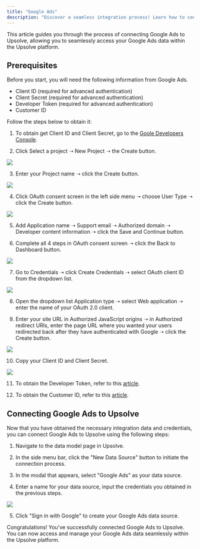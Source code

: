 ```yaml
---
title: "Google Ads"
description: "Discover a seamless integration process! Learn how to connect Google Ads to Upsolve effortlessly for streamlined transactions."
---
```


This article guides you through the process of connecting Google Ads to Upsolve, allowing you to seamlessly access your Google Ads data within the Upsolve platform.

## Prerequisites

Before you start, you will need the following information from Google Ads.

- Client ID (required for advanced authentication)
- Client Secret (required for advanced authentication)
- Developer Token (required for advanced authentication)
- Customer ID

Follow the steps below to obtain it:

1. To obtain get Client ID and Client Secret, go to the [Goole Developers Console](https://console.cloud.google.com/apis/dashboard).

2. Click Select a project ➝ New Project ➝ the Create button.

<img src="https://cdn.peaka.com/integrations/google-ads-1.png" />

3. Enter your Project name ➝ click the Create button.

<img src="https://cdn.peaka.com/integrations/google-ads-2.png" />

4. Click OAuth consent screen in the left side menu ➝ choose User Type ➝ click the Create button.

<img src="https://cdn.peaka.com/integrations/google-ads-3.png" />

5. Add Application name ➝ Support email ➝ Authorized domain ➝ Developer content information ➝ click the Save and Continue button.

6. Complete all 4 steps in OAuth consent screen ➝ click the Back to Dashboard button.

<img src="https://cdn.peaka.com/integrations/google-ads-4.png" />

7. Go to Credentials ➝ click Create Credentials ➝ select OAuth client ID from the dropdown list.

<img src="https://cdn.peaka.com/integrations/google-ads-5.png" />

8. Open the dropdown list Application type ➝ select Web application ➝ enter the name of your OAuth 2.0 client.

9. Enter your site URL in Authorized JavaScript origins ➝ in Authorized redirect URIs, enter the page URL where you wanted your users redirected back after they have authenticated with Google ➝ click the Create button.

<img src="https://cdn.peaka.com/integrations/google-ads-6.png" />

10. Copy your Client ID and Client Secret.

<img src="https://cdn.peaka.com/integrations/google-ads-7.png" />

11. To obtain the Developer Token, refer to this [article](https://developers.google.com/google-ads/api/docs/get-started/dev-token).

12. To obtain the Customer ID, refer to this [article](https://support.google.com/google-ads/answer/1704344?hl=en).

## Connecting Google Ads to Upsolve

Now that you have obtained the necessary integration data and credentials, you can connect Google Ads to Upsolve using the following steps:

1. Navigate to the data model page in Upsolve.

2. In the side menu bar, click the "New Data Source" button to initiate the connection process.

3. In the modal that appears, select "Google Ads" as your data source.

4. Enter a name for your data source, input the credentials you obtained in the previous steps.

<img src="https://cdn.peaka.com/integrations/google-ads-8.png" />

5. Click "Sign in with Google" to create your Google Ads data source.

Congratulations! You've successfully connected Google Ads to Upsolve. You can now access and manage your Google Ads data seamlessly within the Upsolve platform.
